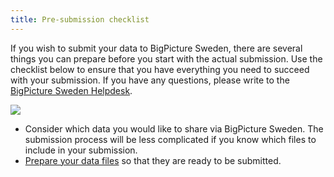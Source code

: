 ```yaml
---
title: Pre-submission checklist
---
```


::: grid
::: g-col-7
If you wish to submit your data to BigPicture Sweden, there are several things
you can prepare before you start with the actual submission. Use the
checklist below to ensure that you have everything you need to succeed
with your submission. If you have any questions, please write to the
[BigPicture Sweden Helpdesk](mailto:{{< var email.helpdesk >}}).
:::

::: g-col-5
![](../images/undraw_checklist.png)
:::
:::

-   Consider which data you would like to share via BigPicture Sweden. The
    submission process will be less complicated if you know which files
    to include in your submission.
-   [Prepare your data files](preparing-data.qmd) so that they are ready
    to be submitted.

::: grid
::: g-col-2
:::
:::
